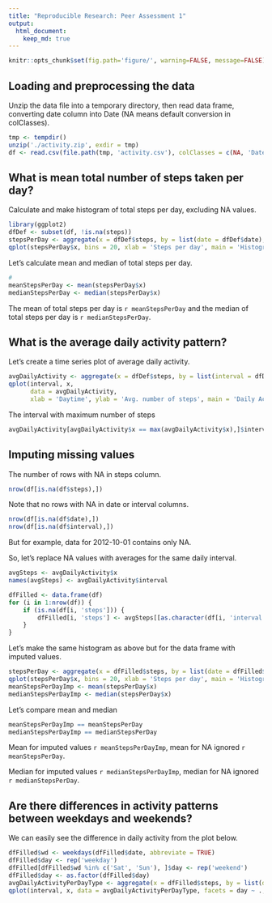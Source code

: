 ```yaml
---
title: "Reproducible Research: Peer Assessment 1"
output: 
  html_document:
    keep_md: true
---
```


```r
knitr::opts_chunk$set(fig.path='figure/', warning=FALSE, message=FALSE)
```

## Loading and preprocessing the data

Unzip the data file into a temporary directory, then read data frame, converting date column into Date (NA means default conversion in colClasses).

```r
tmp <- tempdir()
unzip('./activity.zip', exdir = tmp)
df <- read.csv(file.path(tmp, 'activity.csv'), colClasses = c(NA, 'Date', NA))
```

## What is mean total number of steps taken per day?

Calculate and make histogram of total steps per day, excluding NA values.

```r
library(ggplot2)
dfDef <- subset(df, !is.na(steps))
stepsPerDay <- aggregate(x = dfDef$steps, by = list(date = dfDef$date), FUN = sum)
qplot(stepsPerDay$x, bins = 20, xlab = 'Steps per day', main = 'Histogram of steps per day')
```

Let's calculate mean and median of total steps per day.

```r
# 
meanStepsPerDay <- mean(stepsPerDay$x)
medianStepsPerDay <- median(stepsPerDay$x)
```

The mean of total steps per day is `r meanStepsPerDay` and the median of total steps per day is `r medianStepsPerDay`.


## What is the average daily activity pattern?

Let's create a time series plot of average daily activity.

```r
avgDailyActivity <- aggregate(x = dfDef$steps, by = list(interval = dfDef$interval), FUN = mean)
qplot(interval, x, 
      data = avgDailyActivity, 
      xlab = 'Daytime', ylab = 'Avg. number of steps', main = 'Daily Activity Graph', geom = 'line')
```

The interval with maximum number of steps

```r
avgDailyActivity[avgDailyActivity$x == max(avgDailyActivity$x),]$interval
```

## Imputing missing values

The number of rows with NA in steps column. 

```r
nrow(df[is.na(df$steps),])
```

Note that no rows with NA in date or interval columns.

```r
nrow(df[is.na(df$date),])
nrow(df[is.na(df$interval),])
```
But for example, data for 2012-10-01 contains only NA. 

So, let's replace NA values with averages for the same daily interval.

```r
avgSteps <- avgDailyActivity$x
names(avgSteps) <- avgDailyActivity$interval

dfFilled <- data.frame(df)
for (i in 1:nrow(df)) {
    if (is.na(df[i, 'steps'])) {
        dfFilled[i, 'steps'] <- avgSteps[[as.character(df[i, 'interval'])]]
    }
}
```

Let's make the same histogram as above but for the data frame with imputed values.

```r

stepsPerDay <- aggregate(x = dfFilled$steps, by = list(date = dfFilled$date), FUN = sum)
qplot(stepsPerDay$x, bins = 20, xlab = 'Steps per day', main = 'Histogram of steps per day w/ imputed values')
meanStepsPerDayImp <- mean(stepsPerDay$x)
medianStepsPerDayImp <- median(stepsPerDay$x)
```

Let's compare mean and median

```r
meanStepsPerDayImp == meanStepsPerDay
medianStepsPerDayImp == medianStepsPerDay
```

Mean for imputed values `r meanStepsPerDayImp`, mean for NA ignored  `r meanStepsPerDay`.

Median for imputed values `r medianStepsPerDayImp`, median for NA ignored `r medianStepsPerDay`.


## Are there differences in activity patterns between weekdays and weekends?

We can easily see the difference in daily activity from the plot below.

```r
dfFilled$wd <- weekdays(dfFilled$date, abbreviate = TRUE)
dfFilled$day <- rep('weekday')
dfFilled[dfFilled$wd %in% c('Sat', 'Sun'), ]$day <- rep('weekend')
dfFilled$day <- as.factor(dfFilled$day)
avgDailyActivityPerDayType <- aggregate(x = dfFilled$steps, by = list(day = dfFilled$day, interval = dfFilled$interval),  mean)
qplot(interval, x, data = avgDailyActivityPerDayType, facets = day ~ ., geom = 'line', xlab = 'interval', ylab = 'Number of steps', main = 'Avg daily activity per weekdays')
```

